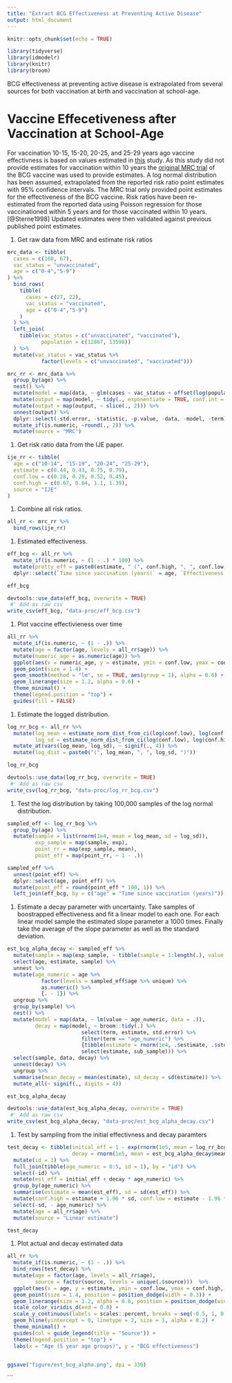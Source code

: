 ```yaml
---
title: "Extract BCG Effectiveness at Preventing Active Disease"
output: html_document
---
```


```r
knitr::opts_chunk$set(echo = TRUE)
```

```r
library(tidyverse)
library(idmodelr)
library(knitr)
library(broom)
```

BCG effectiveness at preventing active disease is extrapolated from several sources for both vaccination at birth and vaccination at school-age. 

# Vaccine Effecetiveness after Vaccination at School-Age

For vaccination 10-15, 15-20, 20-25, and 25-29 years ago vaccine effectivness is based on values estimated in [this](https://academic.oup.com/ije/article/47/1/193/4098108) study. As this study did not provide estimates for vaccination within 10 years the [original MRC trial](http://www.bmj.com/content/2/6082/293) of the BCG vaccine was used to provide estimates. A log normal distribution has been assumed, extrapolated from the reported risk ratio point estimates with 95% confidence intervals. The MRC trial only provided point estimates for the effectiveness of the BCG vaccine. Risk ratios have been re-estimated from the reported data using Poisson regression for those vaccinationed within 5 years and for those vaccinated within 10 years.[@Sterne1998] Updated estimates were then validated against previous published point estimates.

1. Get raw data from MRC and estimate risk ratios

```r
mrc_data <- tibble(
  cases = c(160, 67),
  vac_status = "unvaccinated",
  age = c("0-4","5-9")
) %>% 
  bind_rows(
    tibble(
      cases = c(27, 22),
      vac_status = "vaccinated",
      age = c("0-4","5-9")
    )
  ) %>% 
  left_join(
    tibble(vac_status = c("unvaccinated", "vaccinated"),
           population = c(12867, 13598))
  ) %>% 
  mutate(vac_status = vac_status %>% 
           factor(levels = c("unvaccinated", "vaccinated")))

mrc_rr <- mrc_data %>% 
  group_by(age) %>% 
  nest() %>% 
  mutate(model = map(data, ~ glm(cases ~ vac_status + offset(log(population)), family = poisson, data = .))) %>% 
  mutate(output = map(model, ~ tidy(., exponentiate = TRUE, conf.int = TRUE, conf.level = 0.95))) %>% 
  mutate(output = map(output, ~ slice(., 2))) %>% 
  unnest(output) %>% 
  dplyr::select(-std.error, -statistic, -p.value, -data, -model, -term) %>% 
  mutate_if(is.numeric, ~round(., 2)) %>% 
  mutate(source = "MRC")
```

1. Get risk ratio data from the IJE paper.

```r
ije_rr <- tibble(
  age = c("10-14", "15-19", "20-24", "25-29"),
  estimate = c(0.44, 0.43, 0.75, 0.79),
  conf.low = c(0.28, 0.29, 0.52, 0.45),
  conf.high = c(0.67, 0.64, 1.1, 1.39),
  source = "IJE"
)
```

1. Combine all risk ratios. 

```r
all_rr <- mrc_rr %>% 
  bind_rows(ije_rr)
```

1. Estimated effectiveness.

```r
eff_bcg <- all_rr %>% 
  mutate_if(is.numeric, ~ (1 - .) * 100) %>% 
  mutate(pretty_eff = paste0(estimate, " (", conf.high, ", ", conf.low, ")")) %>% 
  dplyr::select(`Time since vaccination (years)` = age, `Effectiveness (%)` = pretty_eff)

eff_bcg

devtools::use_data(eff_bcg, overwrite = TRUE)
 #' Add as raw csv
write_csv(eff_bcg, "data-proc/eff_bcg.csv")
```

1. Plot vaccine effectivieness over time

```r
all_rr %>% 
  mutate_if(is.numeric, ~ (1 - .)) %>% 
  mutate(age = factor(age, levels = all_rr$age)) %>% 
  mutate(numeric_age = as.numeric(age)) %>% 
  ggplot(aes(x = numeric_age, y = estimate, ymin = conf.low, ymax = conf.high, col = source)) +
  geom_point(size = 1.4) +
  geom_smooth(method = "lm", se = TRUE, aes(group = 1), alpha = 0.6) +
  geom_linerange(size = 1.2, alpha = 0.6) +
  theme_minimal() +
  theme(legend.position = "top") +
  guides(fill = FALSE)
```

1. Estimate the logged distribution.

```r
log_rr_bcg <- all_rr %>% 
  mutate(log_mean = estimate_norm_dist_from_ci(log(conf.low), log(conf.high))$mean,
         log_sd = estimate_norm_dist_from_ci(log(conf.low), log(conf.high))$sd) %>% 
  mutate_at(vars(log_mean, log_sd), ~ signif(., 4)) %>% 
  mutate(log_dist = paste0("(", log_mean, ", ", log_sd, ")"))

log_rr_bcg 

devtools::use_data(log_rr_bcg, overwrite = TRUE)
 #' Add as raw csv
write_csv(log_rr_bcg, "data-proc/log_rr_bcg.csv")
```

1. Test the log distribution by taking 100,000 samples of the log normal distribution.

```r
sampled_eff <- log_rr_bcg %>% 
  group_by(age) %>% 
  mutate(sample = list(rnorm(1e4, mean = log_mean, sd = log_sd)),
         exp_sample = map(sample, exp),
         point_rr = map(exp_sample, mean),
         point_eff = map(point_rr, ~ 1 - .))

sampled_eff %>% 
  unnest(point_eff) %>% 
  dplyr::select(age, point_eff) %>% 
  mutate(point_eff = round(point_eff * 100, 1)) %>% 
  left_join(eff_bcg, by = c("age" = "Time since vaccination (years)"))
```

1. Estimate a decay parameter with uncertainty. Take samples of boostrapped effectiveness and fit a linear model to each one. For each linear model sample the estimated slope parameter a 1000 times. Finally take the average of the slope parameter as well as the standard deviation.

```r
est_bcg_alpha_decay <- sampled_eff %>% 
  mutate(sample = map(exp_sample, ~ tibble(sample = 1:length(.), value = 1 - .))) %>% 
  select(age, estimate, sample) %>% 
  unnest %>% 
  mutate(age_numeric = age %>% 
           factor(levels = sampled_eff$age %>% unique) %>% 
           as.numeric() %>% 
           {. - 1}) %>% 
  ungroup %>% 
  group_by(sample) %>% 
  nest() %>% 
  mutate(model = map(data, ~ lm(value ~ age_numeric, data = .)),
         decay = map(model, ~ broom::tidy(.) %>% 
                        select(term, estimate, std.error) %>% 
                        filter(term == "age_numeric") %>% 
                        {tibble(estimate = rnorm(1e4, .$estimate, .$std.error), sub_sample = 1:nrow(.))} %>% 
                        select(estimate, sub_sample))) %>% 
  select(sample, data, decay) %>% 
  unnest(decay) %>% 
  ungroup %>% 
  summarise(mean_decay = mean(estimate), sd_decay = sd(estimate)) %>% 
  mutate_all(~ signif(., digits = 4))

est_bcg_alpha_decay

devtools::use_data(est_bcg_alpha_decay, overwrite = TRUE)
 #' Add as raw csv
write_csv(est_bcg_alpha_decay, "data-proc/est_bcg_alpha_decay.csv")
```

1. Test by sampling from the initial effectivness and decay paramters

```r
test_decay <- tibble(initial_eff = 1 - exp(rnorm(1e5, mean = log_rr_bcg$log_mean[[1]], sd = log_rr_bcg$log_sd[[1]])),
                     decay = rnorm(1e5, mean = est_bcg_alpha_decay$mean_decay[[1]], sd = est_bcg_alpha_decay$sd_decay[[1]])) %>% 
  mutate(id = 1) %>% 
  full_join(tibble(age_numeric = 0:5, id = 1), by = "id") %>% 
  select(-id) %>% 
  mutate(est_eff = initial_eff + decay * age_numeric) %>% 
  group_by(age_numeric) %>% 
  summarise(estimate = mean(est_eff), sd = sd(est_eff)) %>% 
  mutate(conf.high = estimate + 1.96 * sd, conf.low = estimate - 1.96 * sd) %>% 
  select(-sd, - age_numeric) %>% 
  mutate(age = all_rr$age) %>% 
  mutate(source = "Linear estimate")

test_decay 
```

1. Plot actual and decay estimated data

```r
all_rr %>% 
  mutate_if(is.numeric, ~ (1 - .)) %>% 
  bind_rows(test_decay) %>% 
  mutate(age = factor(age, levels = all_rr$age),
         source = factor(source, levels = unique(.$source)))  %>% 
  ggplot(aes(x = age, y = estimate, ymin = conf.low, ymax = conf.high, col = source)) +
  geom_point(size = 1.4, position = position_dodge(width = 0.3)) +
  geom_linerange(size = 1.2, alpha = 0.6, position = position_dodge(width = 0.3)) +
  scale_color_viridis_d(end = 0.8) +
  scale_y_continuous(labels = scales::percent, breaks = seq(-0.5, 1, 0.05)) +
  geom_hline(yintercept = 0, linetype = 2, size = 1, alpha = 0.2) +
  theme_minimal() +
  guides(col = guide_legend(title = "Source")) + 
  theme(legend.position = "top") +
  labs(x = "Age (5 year age groups)", y = "BCG effectiveness")


ggsave("figure/est_bcg_alpha.png", dpi = 330)
```
```